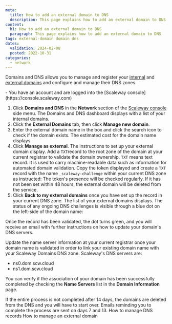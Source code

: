 ```yaml
---
meta:
  title: How to add an external domain to DNS
  description: This page explains how to add an external domain to DNS
content:
  h1: How to add an external domain to DNS
  paragraph: This page explains how to add an external domain to DNS
tags: external-domain domain dns
dates:
  validation: 2024-02-08
  posted: 2022-10-31
categories:
  - network
---
```


Domains and DNS allows you to manage and register your [internal](/network/domains-and-dns/concepts/#internal-domain) and [external domains](/network/domains-and-dns/concepts/#external-domain) and configure and manage their DNS zones.

<Macro id="requirements" >
 
<Message type="requirement">
  - You have an account and are logged into the [Scaleway console](https://console.scaleway.com)
</Message>


1. Click **Domains and DNS** in the **Network** section of the [Scaleway console](https://console.scaleway.com) side menu. The Domains and DNS dashboard displays with a list of your internal domains.
2. Click the **External Domains** tab, then click <Icon name="plus" /> **Manage new domain**.
3. Enter the external domain name in the box and click the search icon to check if the domain exists. The estimated cost for the domain name displays.
      <Lightbox src="scaleway-dns-domain-validated.webp" alt="" />
4. Click **Manage as external**. The instructions to set up your external domain display. Add a `TXT`record to the root zone of the domain at your current registrar to validate the domain ownership.
      <Message type="note">
        `TXT` means text record. It is used to carry machine-readable data such as information for automated domain validation.
      </Message>
      Copy the token displayed and create a `TXT` record with the name `_scaleway-challenge` within your current DNS zone as instructed:
      <Lightbox src="scaleway-dns-validation-token.webp" alt="" />
      <Message type="important">
        The token's presence will be checked regularly. If it has not been set within 48 hours, the external domain will be deleted from the service.
      </Message>
5. Click **Back to my external domains** once you have set up the record in your current DNS zone. The list of your external domains displays. The status of any ongoing DNS challenges is visible through a blue dot on the left-side of the domain name:
      <Lightbox src="scaleway-dns-ongoing-validation.webp" alt="" />

Once the record has been validated, the dot turns green, and you will receive an email with further instructions on how to update your domain's DNS servers.

Update the name server information at your current registrar once your domain name is validated in order to link your existing domain name with your Scaleway Domains DNS zone.
<Message type="note">
  Scaleway's DNS servers are:
  * ns0.dom.scw.cloud
  * ns1.dom.scw.cloud
</Message>

You can verify if the association of your domain has been successfully completed by checking the **Name Servers** list in the **Domain Information** page.

<Message type="important">
  If the entire process is not completed after 14 days, the domains are deleted from the DNS and you will have to start over. Emails reminding you to complete the process are sent on days 7 and 13.
</Message>


<Navigation title="See also">
  <PreviousButton to="/network/domains-and-dns/how-to/manage-dns-records/">How to manage DNS records</PreviousButton>
  <NextButton to="/network/domains-and-dns/how-to/manage-external-domain/">How to manage an external domain</NextButton>
</Navigation>